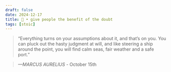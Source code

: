 ```yaml
---
draft: false 
date: 2024-12-17
title: 🗿 • give people the benefit of the doubt
tags: [stoic]
---
```


>  “Everything turns on your assumptions about it, and that’s on you. You can pluck out the hasty judgment at will, and like steering a ship around the point, you will find calm seas, fair weather and a safe port.”

> *—MARCUS AURELIUS* - October 15th